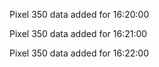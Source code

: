 Pixel 350 data added for 16:20:00

Pixel 350 data added for 16:21:00

Pixel 350 data added for 16:22:00

